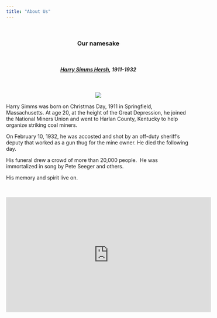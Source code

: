 ```yaml
---
title: "About Us"
---
```


<br>

:::: {style="text-align: center"}
::: {.callout-important appearance="minimal"}
### **Our namesake**

<br>

##### [Harry Simms Hersh](https://en.wikipedia.org/wiki/Harry_Simms_(labor_leader)), 1911-1932

<br>

![](harry%20simms.jpg){fig-align="center"}
:::
::::

Harry Simms was born on Christmas Day, 1911 in Springfield, Massachusetts. At age 20, at the height of the Great Depression, he joined the National Miners Union and went to Harlan County, Kentucky to help organize striking coal miners.

On February 10, 1932, he was accosted and shot by an off-duty sheriff's deputy that worked as a gun thug for the mine owner. He died the following day.

His funeral drew a crowd of more than 20,000 people.  He was immortalized in song by Pete Seeger and others.

His memory and spirit live on.

<br>

::: {style="text-align: center"}
<iframe width="560" height="315" src="https://www.youtube.com/embed/FU5f4xj-Xeg?si=z_Ff-M0APOyGcEU2" title="YouTube video player" frameborder="0" allow="accelerometer; autoplay; clipboard-write; encrypted-media; gyroscope; picture-in-picture; web-share" referrerpolicy="strict-origin-when-cross-origin" allowfullscreen>

:::

</iframe>
:::

